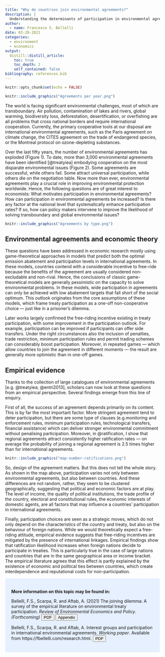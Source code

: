 ```yaml
---
title: "Why do countries join environmental agreements?"
description: |
  Understanding the determinants of participation in environmental agreements can help us frame more successful agreements. In this article, I discuss the economic theory and empirical evidence on this topic.
author:
  - name: Francesco S. Bellelli
date: 03-20-2021
categories: 
  - environment
  - economics
output:
  distill::distill_article:
    toc: true
    toc_depth: 2
    self_contained: false
bibliography: references.bib
---
```


<style>
div.blue { background-color:#e6f0ff; border-radius: 5px; padding: 20px;}
</style>


```r
knitr::opts_chunk$set(echo = FALSE)
```


```r
knitr::include_graphics("Agreements per year.png")
```


The world is facing significant environmental challenges, most of which are transboundary. Air pollution, contamination of lakes and rivers, global warming, biodiversity loss, deforestation, desertification, or overfishing are all problems that cross national borders and require international cooperation. Currently, the primary cooperative tools at our disposal are international environmental agreements, such as the Paris agreement on climate change, the CITES agreement on the trade of endangered species, or the Montreal protocol on ozone-depleting substances.

Over the last fifty years, the number of environmental agreements has exploded (Figure 1). To date, more than 3,000 environmental agreements have been identified [@treatyiea] embodying cooperation on the most disparate environmental issues (Figure 2). Some agreements are successful, while others fail. Some attract universal participation, while others die on the negotiation table. Now more than ever, environmental agreements play a crucial role in improving environmental protection worldwide. Hence, the following questions are of great interest to economists: What motivates participation in environmental agreements? How can participation in environmental agreements be increased? Is there any factor at the national level that systematically enhance participation rates? If so, how can policy makers intervene to improve the likelihood of solving transboundary and global environmental issues? 


```r
knitr::include_graphics("Agreements by type.png")
```


## Environmental agreements and economic theory

These questions have been addressed in economic research mostly using game-theoretical approaches in models that predict both the optimal emission abatement and participation levels in international agreements. In these models, countries contend with a considerable incentive to free-ride because the benefits of the agreement are usually considered non-excludable and non-rival. Hence, the conclusions of classic game-theoretical models are generally pessimistic on the capacity to solve environmental problems. In these models, wide participation in agreements can only be achieved with low abatement targets that fall short of the social optimum. This outlook originates from the core assumptions of these models, which frame treaty participation as a one-off non-cooperative choice --- just like in a prisoner's dilemma. 

Later works largely confirmed the free-riding incentive existing in treaty participation, with some improvement in the participation outlook. For example, participation can be improved if participants can offer side transfers. Under the right circumstances also the inclusion of penalties, trade restriction, minimum participation rules and permit trading schemes can considerably boost participation. Moreover, in repeated games --- which allow countries to join the agreement in different moments --- the result are generally more optimistic than in one-off games.




## Empirical evidence

Thanks to the collection of large catalogues of environmental agreements [e.g. @treatyiea; @entri2013], scholars can now look at these questions from an empirical perspective. Several findings emerge from this line of enquiry. 

First of all, the success of an agreement depends primarily on its content. This is by far the most important factor. More stringent agreement tend to deter participation, but there are some type of clauses (e.g.monitoring and enforcement rules, minimum participation rules, technological transfers, financial assistance) which can deliver stronger environmental commitment without penalising participation. Moreover, in @ratification, I show that regional agreements attract consistently higher ratification rates --- on average the probability of joining a regional agreement is 2.5 times higher than for international agreements.

```r
knitr::include_graphics("map-number-ratifications.png")
```

So, design of the agreement matters. But this does not tell the whole story. As shown in the map above, participation varies not only between environmental agreements, but also between countries.  And these differences are not random, rather, they seem to be clustered geographically, suggesting that political and economic factors are at play. The level of income, the quality of political institutions, the trade profile of the country, electoral and constitutional rules, the economic interests of domestic agents, are all factors that may influence a countries' participation in international agreements. 


Finally, participation choices are seen as a strategic moves, which do not only depend on the characteristics of the country and treaty, but also on the behaviour of foreign nations. While we would theoretically expect a free-riding attitude, empirical evidence suggests that free-riding incentives are mitigated by the presence of international linkages. Empirical findings show that ratification likelihood increases when foreign nations decide to participate in treaties.  This is particularly true in the case of large nations and countries that are in the same geographical area or income bracket.  The empirical literature agrees that this effect is partly explained by the existence of economic and political ties between countries, which create interdependence and reputational costs for non-participation.



<div class = "blue">
**More information on this topic may be found in:**

Bellelli, F.S., Scarpa, R. and Aftab, A. (2021) The joining dilemma: A survey of the empirical literature on environmental treaty participation. *Review of Environmental Economics and Policy*. *(Forthcoming)*
<a href="../../papers/Survey_of_empirical_ratification_literature.pdf"><button>PDF</button></a>
<a href="../../papers/Survey_of_empirical_ratification_literature_appendix.pdf"><button>Appendix</button></a>

Bellelli, F.S., Scarpa, R. and Aftab, A. Interest groups and participation in international environmental agreements. *Working paper*. Available from https://fbellelli.com/research.html.
<a href="../../papers/Ratification_paper.pdf"><button>PDF</button></a>
</div>


